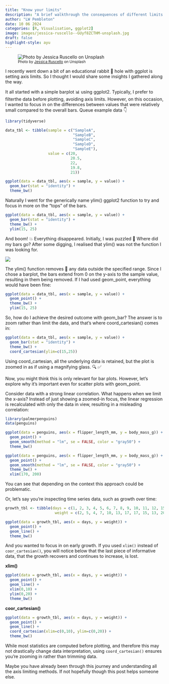 ```yaml
---
title: "Know your limits"
description: "A brief walkthrough the consequences of different limits functions in ggplot2"
author: "LW Pembleton"
date: 10 06 2024
categories: [R, Visualisation, ggplot2]
image: images/jessica-ruscello--GUyf8ZCTHM-unsplash.jpg
draft: false
highlight-style: ayu
---
```


![~Photo by [Jessica Ruscello](https://unsplash.com/@jruscello) on Unsplash~](images/jessica-ruscello--GUyf8ZCTHM-unsplash.jpg)

I recently went down a bit of an educational rabbit 🐇 hole with ggplot is setting axis limits. So I thought I would share some insights I gathered along the way.

It all started with a simple barplot 📊 using ggplot2. Typically, I prefer to filterthe data before plotting, avoiding axis limits. However, on this occasion, I wanted to focus in on the differences between values that were relatively small compared to the overall bars. Queue example data 👇

```r
library(tidyverse)

data_tbl <- tibble(sample = c("SampleA", 
                              "SampleB", 
                              "SampleC", 
                              "SampleD", 
                              "SampleE"),
                   value = c(20, 
                             20.5, 
                             22,
                             19.8,
                             21))

ggplot(data = data_tbl, aes(x = sample, y = value)) +
  geom_bar(stat = "identity") +
  theme_bw()
```

Naturally I went for the generically name ylim() ggplot2 function to try and focus in more on the "tops" of the bars.

```r

ggplot(data = data_tbl, aes(x = sample, y = value)) +
  geom_bar(stat = "identity") +
  theme_bw() +
  ylim(15, 25)
```

And boom! 💥 Everything disappeared. Initially, I was puzzled 🤔 Where did my bars go? After some digging, I realised that ylim() was not the function I was looking for.

![](images/8t4viq.jpg)

The ylim() function removes 🧹 any data outside the specified range. Since I chose a barplot, the bars extend from 0 on the y-axis to the sample value, resulting in them being removed. If I had used geom_point, everything would have been fine:

```r

ggplot(data = data_tbl, aes(x = sample, y = value)) +
  geom_point() +
  theme_bw() +
  ylim(15, 25)

```

So, how do I achieve the desired outcome with geom_bar? The answer is to zoom rather than limit the data, and that's where coord_cartesian() comes in:

```r

ggplot(data = data_tbl, aes(x = sample, y = value)) +
  geom_bar(stat = "identity") +
  theme_bw() +
  coord_cartesian(ylim=c(15,25))

```
Using coord_cartesian, all the underlying data is retained, but the plot is zoomed in as if using a magnifying glass. 🔍 ✅

Now, you might think this is only relevant for bar plots. However, let's explore why it's important even for scatter plots with geom_point.

Consider data with a strong linear correlation. What happens when we limit the x-axis? Instead of just showing a zoomed-in focus, the linear regression is recalculated with only the data in view, resulting in a misleading correlation:

```r

library(palmerpenguins)
data(penguins)

ggplot(data = penguins, aes(x = flipper_length_mm, y = body_mass_g)) +
  geom_point() +
  geom_smooth(method = "lm", se = FALSE, color = "gray50") +
  theme_bw()

ggplot(data = penguins, aes(x = flipper_length_mm, y = body_mass_g)) +
  geom_point() +
  geom_smooth(method = "lm", se = FALSE, color = "gray50") +
  theme_bw() +
  xlim(170, 200)


```

You can see that depending on the context this approach could be problematic.

Or, let's say you're inspecting time series data, such as growth over time:

```r

growth_tbl <- tibble(days = c(1, 2, 3, 4, 5, 6, 7, 8, 9, 10, 11, 12, 15, 20, 30, 40, 50),
                      weight = c(2, 5, 4, 7, 10, 13, 17, 17, 15, 13, 20, 25, 45, 90, 200, 500, 2000))

ggplot(data = growth_tbl, aes(x = days, y = weight)) +
  geom_point() +
  geom_line() + 
  theme_bw()

```

And you wanted to focus in on early growth. If you used `xlim()` instead of `coor_cartesian()`, you will notice below that the last piece of informative data, that the growth recovers and continues to increase, is lost.

**xlim()**

```r

ggplot(data = growth_tbl, aes(x = days, y = weight)) +
  geom_point() +
  geom_line() +
  xlim(0,10) +
  ylim(0,20) +
  theme_bw()

```

**coor_cartesian()**

```r

ggplot(data = growth_tbl, aes(x = days, y = weight)) +
  geom_point() +
  geom_line() +
  coord_cartesian(xlim=c(0,10), ylim=c(0,20)) +
  theme_bw()
```

While most statistics are computed before plotting, and therefore this may not drastically change data interpretation, using `coord_cartesian()` ensures you're zooming in rather than trimming data.

Maybe you have already been through this journey and understanding all the axis limiting methods. If not hopefully though this post helps someone else.
